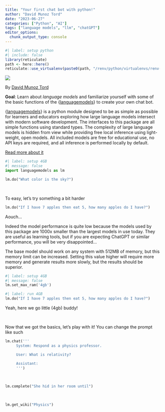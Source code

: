 ```yaml
---
title: "Your first chat bot with python!"
author: "David Munoz Tord"
date: "2023-06-27"
categories: ["Python", "AI"]
tags: ["language models", "llm", "chatGPT"]
editor_options: 
  chunk_output_type: console
---
```



```r
#| label: setup python
#| include: false
library(reticulate)
path <- here::here()
reticulate::use_virtualenv(paste0(path, "/renv/python/virtualenvs/renv-python-3.11"))
```

![](ai.jpg)

By [David Munoz Tord](https://david-munoztord.com/)

**Goal**: Learn about *language models* and familiarize yourself with some of the basic functions of the {[languagemodels](https://github.com/jncraton/languagemodels)} to create your own chat bot.

{[languagemodels](https://github.com/jncraton/languagemodels)} is a python module designed to be as simple as possible for learners and educators exploring how large language models intersect with modern software development. The interfaces to this package are all simple functions using standard types. The complexity of large language models is hidden from view while providing free local inference using light-weight, open models. All included models are free for educational use, no API keys are required, and all inference is performed locally by default.

[Read more about it](https://github.com/jncraton/languagemodels)


```python
#| label: setup 4GB
#| message: false
import languagemodels as lm
```

```python
lm.do("What color is the sky?")
```

<br/>

To easy, let's try something a bit harder

```python
lm.do("If I have 7 apples then eat 5, how many apples do I have?")
```

Aouch...

Indeed the model performance is quite low because the models used by this package are 1000x smaller than the largest models in use today. They are useful as learning tools, but if you are expecting ChatGPT or similar performance, you will be very disappointed...

The base model should work on any system with 512MB of memory, but this memory limit can be increased. Setting this value higher will require more memory and generate results more slowly, but the results should be superior. 

```python
#| label: setup 4GB
#| message: false
lm.set_max_ram('4gb')
```

```python
#| label: run 4GB
lm.do("If I have 7 apples then eat 5, how many apples do I have?")
```

Yeah, here we go little (4gb) buddy!

<br/>

Now that we got the basics, let's play with it! You can change the prompt like such

```python

lm.chat('''
     System: Respond as a physics professor.

     User: What is relativity?

     Assistant:
     ''')

```

<br/>

```python

lm.complete("She hid in her room until")

```

<br/>

```python

lm.get_wiki("Physics")

```

<br/>

